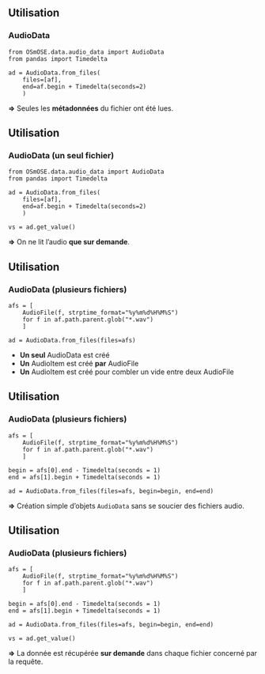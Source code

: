 ## Utilisation {auto-animate=true}

### AudioData

```.python
from OSmOSE.data.audio_data import AudioData
from pandas import Timedelta

ad = AudioData.from_files(
    files=[af],
    end=af.begin + Timedelta(seconds=2)
    )
```

::: {.fragment}
**=>** Seules les **métadonnées** du fichier ont été lues.
:::

## Utilisation {auto-animate=true}

### AudioData (un seul fichier)

```.python
from OSmOSE.data.audio_data import AudioData
from pandas import Timedelta

ad = AudioData.from_files(
    files=[af],
    end=af.begin + Timedelta(seconds=2)
    )

vs = ad.get_value()
```

**=>** On ne lit l'audio **que sur demande**.

## Utilisation {auto-animate=true}

### AudioData (plusieurs fichiers)

```.python
afs = [
    AudioFile(f, strptime_format="%y%m%d%H%M%S") 
    for f in af.path.parent.glob("*.wav")
    ]

ad = AudioData.from_files(files=afs)
```

- **Un seul** [AudioData]{.primary} est créé
- **Un** [AudioItem]{.primary} est créé **par** [AudioFile]{.secondary}
- **Un** [AudioItem]{.primary} est créé pour combler un vide entre deux [AudioFile]{.secondary}


## Utilisation {auto-animate=true}

### AudioData (plusieurs fichiers)

```.python
afs = [
    AudioFile(f, strptime_format="%y%m%d%H%M%S") 
    for f in af.path.parent.glob("*.wav")
    ]

begin = afs[0].end - Timedelta(seconds = 1)
end = afs[1].begin + Timedelta(seconds = 1)

ad = AudioData.from_files(files=afs, begin=begin, end=end)
```

::: {.fragment}

**=>** Création simple d'objets `AudioData` sans se soucier des [fichiers audio]{.primary}.

:::

## Utilisation {auto-animate=true}

### AudioData (plusieurs fichiers)

```.python
afs = [
    AudioFile(f, strptime_format="%y%m%d%H%M%S") 
    for f in af.path.parent.glob("*.wav")
    ]

begin = afs[0].end - Timedelta(seconds = 1)
end = afs[1].begin + Timedelta(seconds = 1)

ad = AudioData.from_files(files=afs, begin=begin, end=end)

vs = ad.get_value()
```

**=>** La donnée est récupérée **sur demande** dans chaque fichier concerné par la requête.
